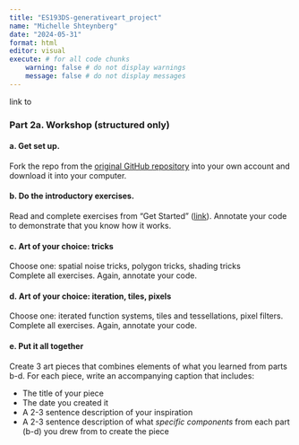 ```yaml
---
title: "ES193DS-generativeart_project"
name: "Michelle Shteynberg"
date: "2024-05-31"
format: html 
editor: visual
execute: # for all code chunks
    warning: false # do not display warnings
    message: false # do not display messages
---
```


link to 

### Part 2a. Workshop (structured only)

#### a. Get set up.

Fork the repo from the [original GitHub repository](https://github.com/rstudio-conf-2022/art-from-code) into your own account and download it into your computer.

#### b. Do the introductory exercises.

Read and complete exercises from “Get Started” ([link](https://art-from-code.netlify.app/day-1/session-1/)). Annotate your code to demonstrate that you know how it works.

#### c. Art of your choice: tricks

Choose one: spatial noise tricks, polygon tricks, shading tricks  
Complete all exercises. Again, annotate your code.  

#### d. Art of your choice: iteration, tiles, pixels  

Choose one: iterated function systems, tiles and tessellations, pixel filters.  
Complete all exercises. Again, annotate your code.

#### e. Put it all together

Create 3 art pieces that combines elements of what you learned from parts b-d. For each piece, write an accompanying caption that includes:  

- The title of your piece  
- The date you created it  
- A 2-3 sentence description of your inspiration  
- A 2-3 sentence description of what _specific components_ from each part (b-d) you drew from to create the piece



